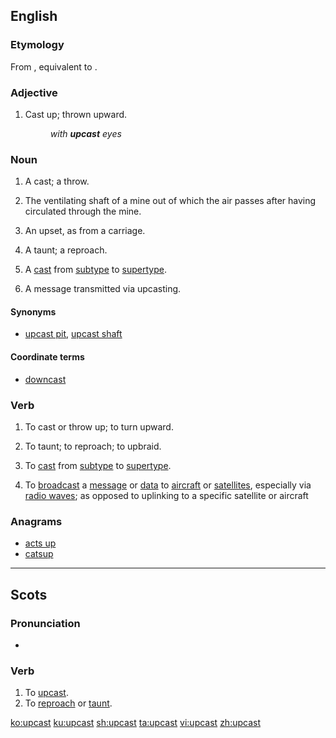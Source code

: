 ==English==

===Etymology===
From {{etyl|enm|en}} {{term|upcasten|lang=enm}}, equivalent to {{prefix|up|cast}}.

===Adjective===
{{en-adj}}

# Cast up; thrown upward.
#: ''with '''upcast''' eyes''
#: {{rfquotek|Joseph Addison}}

===Noun===
{{en-noun}}

# {{context|bowling|lang=en}} A cast; a throw.
#: {{rfquotek|Shakespeare}}
# {{context|mining|lang=en}} The ventilating shaft of a mine out of which the air passes after having circulated through the mine.
# {{context|Scotland|lang=en}} An upset, as from a carriage. 
# {{context|Scotland|lang=en}} A taunt; a reproach.
#: {{rfquotek|Sir Walter Scott}}
# {{context|computing|lang=en}} A [[cast]] from [[subtype]] to [[supertype]].
# A message transmitted via upcasting.

====Synonyms====
* {{sense|mining}} [[upcast pit]], [[upcast shaft]]

====Coordinate terms====
* {{sense|mining}} [[downcast]]

===Verb===
{{en-verb|upcasts|upcasting|'''[[upcast]]''' or '''[[upcasted]]'''}}

# {{context|transitive|obsolete|lang=en}} To cast or throw up; to turn upward.
# {{context|transitive|Scotland|lang=en}} To taunt; to reproach; to upbraid.
# {{context|transitive|computing|lang=en}} To [[cast]] from [[subtype]] to [[supertype]].
# To [[broadcast]] a [[message]] or [[data]] to [[aircraft]] or [[satellites]], especially via [[radio waves]]; as opposed to uplinking to a specific satellite or aircraft

===Anagrams===
* [[acts up#English|acts up]]
* [[catsup#English|catsup]]

----

==Scots==

===Pronunciation===
* {{IPA|/ʌpˈkast/|lang=sco}}

===Verb===
{{sco-verb|upcasts|upcastin|upcast|upcast}}

# To [[#English|upcast]].
# To [[reproach]] or [[taunt]].

[[ko:upcast]]
[[ku:upcast]]
[[sh:upcast]]
[[ta:upcast]]
[[vi:upcast]]
[[zh:upcast]]